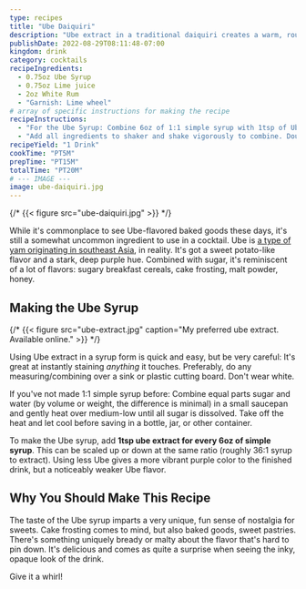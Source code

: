 ```yaml
---
type: recipes
title: "Ube Daiquiri"
description: "Ube extract in a traditional daiquiri creates a warm, round flavor and a pitch-black look."
publishDate: 2022-08-29T08:11:48-07:00
kingdom: drink
category: cocktails
recipeIngredients:
  - 0.75oz Ube Syrup
  - 0.75oz Lime juice
  - 2oz White Rum
  - "Garnish: Lime wheel"
# array of specific instructions for making the recipe
recipeInstructions:
  - "For the Ube Syrup: Combine 6oz of 1:1 simple syrup with 1tsp of Ube extract. Shake vigorously to combine. "
  - "Add all ingredients to shaker and shake vigorously to combine. Double-strain into a chilled glass and garnish with a lime wheel."
recipeYield: "1 Drink"
cookTime: "PT5M"
prepTime: "PT15M"
totalTime: "PT20M"
# --- IMAGE ---
image: ube-daiquiri.jpg
---
```


{/* {{< figure src="ube-daiquiri.jpg" >}} */}

While it's commonplace to see Ube-flavored baked goods these days, it's still a somewhat uncommon ingredient to use in a cocktail. Ube is [a type of yam originating in southeast Asia](https://en.wikipedia.org/wiki/Dioscorea_alata), in reality. It's got a sweet potato-like flavor and a stark, deep purple hue. Combined with sugar, it's reminiscent of a lot of flavors: sugary breakfast cereals, cake frosting, malt powder, honey.

## Making the Ube Syrup

{/* {{< figure src="ube-extract.jpg" caption="My preferred ube extract. Available online." >}} */}

Using Ube extract in a syrup form is quick and easy, but be very careful: It's great at instantly staining _anything_ it touches. Preferably, do any measuring/combining over a sink or plastic cutting board. Don't wear white.

If you've not made 1:1 simple syrup before: Combine equal parts sugar and water (by volume or weight, the difference is minimal) in a small saucepan and gently heat over medium-low until all sugar is dissolved. Take off the heat and let cool before saving in a bottle, jar, or other container.

To make the Ube syrup, add **1tsp ube extract for every 6oz of simple syrup**. This can be scaled up or down at the same ratio (roughly 36:1 syrup to extract). Using less Ube gives a more vibrant purple color to the finished drink, but a noticeably weaker Ube flavor.

## Why You Should Make This Recipe

The taste of the Ube syrup imparts a very unique, fun sense of nostalgia for sweets. Cake frosting comes to mind, but also baked goods, sweet pastries. There's something uniquely bready or malty about the flavor that's hard to pin down. It's delicious and comes as quite a surprise when seeing the inky, opaque look of the drink.

Give it a whirl!
